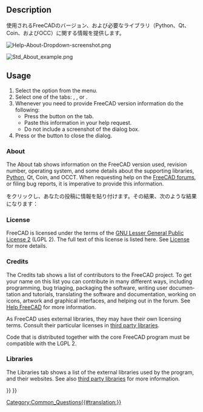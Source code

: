 <languages/>

<div lang="en" dir="ltr" class="mw-content-ltr">
{{Docnav
|[[Std_ReportBug|ReportBug]]
|[[Std_WhatsThis|WhatsThis]]
|[[Std_Help_Menu|Std Help Menu]]
|IconL=Std_ReportBug.svg
|IconR=Std_WhatsThis.svg
|IconC=Freecad.svg
}}
</div>

<div class="mw-translate-fuzzy">
{{GuiCommand|Name=Std About|Workbenches=All|MenuLocation=Help → About FreeCAD|SeeAlso=[[Standard Menu]]}}
</div>

<div lang="en" dir="ltr" class="mw-content-ltr">
==Description==
</div>

<div class="mw-translate-fuzzy">
使用されるFreeCADのバージョン、および必要なライブラリ（Python、Qt、Coin、およびOCC）に関する情報を提供します。
</div>

<div lang="en" dir="ltr" class="mw-content-ltr">
[[File:Help-About-Dropdown-screenshot.png]]
{{Caption|Activate the About dialog via {{MenuCommand|Help → [[Image:Std_About.svg|16px]] About FreeCAD}}}}
</div>

<div lang="en" dir="ltr" class="mw-content-ltr">
[[File:Std_About_example.png]]
{{Caption|The About FreeCAD dialog box}}
</div>

<div lang="en" dir="ltr" class="mw-content-ltr">
{{VeryImportantMessage|'''ATTENTION''': Do not take a screenshot of this dialog box! Instead press the {{Button|Copy to clipboard}} button and then paste the information in your help request.}}
</div>

<div lang="en" dir="ltr" class="mw-content-ltr">
==Usage==
</div>

<div lang="en" dir="ltr" class="mw-content-ltr">
# Select the {{MenuCommand|Help → [[Image:Std_About.svg|16px]] About FreeCAD}} option from the menu.
# Select one of the tabs: {{MenuCommand|About}}, {{MenuCommand|Credits}}, {{MenuCommand|License}} or {{MenuCommand|Libraries}}.
# Whenever you need to provide FreeCAD version information do the following:
#* Press the {{Button|Copy to clipboard}} button on the {{MenuCommand|About}} tab.
#* Paste this information in your help request.
#* Do not include a screenshot of the dialog box.
# Press {{KEY|Esc}} or the {{Button|OK}} button to close the dialog.
</div>

<div lang="en" dir="ltr" class="mw-content-ltr">
===About===
</div>

<div lang="en" dir="ltr" class="mw-content-ltr">
The About tab shows information on the FreeCAD version used, revision number, operating system, and some details about the supporting libraries, [[Python|Python]], Qt, Coin, and OCCT. When requesting help on the [https://forum.freecad.org/viewtopic.php?f=3&t=2264 FreeCAD forums], or filing bug reports, it is imperative to provide this information.
</div>

<div class="mw-translate-fuzzy">
'''{{KEY|Copy to clipboard}}'''をクリックし、あなたの投稿に情報を貼り付けます。その結果、次のような結果になります：
</div>

{{Code|lang=text|code=
OS: Windows 11 build 22621
Word size of FreeCAD: 64-bit
Version: 0.21.2.33771 (Git)
Build type: Release
Branch: releases/FreeCAD-0-21
Hash: b9bfa5c5507506e4515816414cd27f4851d00489
Python 3.8.10, Qt 5.15.2, Coin 4.0.1, Vtk 8.2.0, OCC 7.6.3
Locale: English/United States (en_US)
Installed mods: 
  * fasteners 0.5.0
  * sheetmetal 0.3.16
}}

<div lang="en" dir="ltr" class="mw-content-ltr">
===License===
</div>

<div lang="en" dir="ltr" class="mw-content-ltr">
FreeCAD is licensed under the terms of the [https://en.wikipedia.org/wiki/GNU_Lesser_General_Public_License GNU Lesser General Public License 2] (LGPL 2). The full text of this license is listed here. See [[License|License]] for more details.
</div>

<div lang="en" dir="ltr" class="mw-content-ltr">
===Credits===
</div>

<div lang="en" dir="ltr" class="mw-content-ltr">
The Credits tab shows a list of contributors to the FreeCAD project. To get your name on this list you can contribute in many different ways, including programming, bug triaging, packaging the software, writing user documentation and tutorials, translating the software and documentation, working on icons, artwork and graphical interfaces, and helping out in the forum. See [[Help_FreeCAD|Help FreeCAD]] for more information.
</div>

<div lang="en" dir="ltr" class="mw-content-ltr">
As FreeCAD uses external libraries, they may have their own licensing terms. Consult their particular licenses in [[Third_Party_Libraries|third party libraries]].
</div>

<div lang="en" dir="ltr" class="mw-content-ltr">
Code that is distributed together with the core FreeCAD program must be compatible with the LGPL 2.
</div>

<div lang="en" dir="ltr" class="mw-content-ltr">
===Libraries===
</div>

<div lang="en" dir="ltr" class="mw-content-ltr">
The Libraries tab shows a list of the external libraries used by the program, and their websites. See also [[Third_Party_Libraries|third party libraries]] for more information.
</div>


<div lang="en" dir="ltr" class="mw-content-ltr">
{{Docnav
|[[Std_ReportBug|ReportBug]]
|[[Std_WhatsThis|WhatsThis]]
|[[Std_Help_Menu|Std Help Menu]]
|IconL=Std_ReportBug.svg
|IconR=Std_WhatsThis.svg
|IconC=Freecad.svg
}}
</div>

[[Category:Common_Questions{{#translation:}}]]
{{Std_Base_navi{{#translation:}}}}
{{Userdocnavi{{#translation:}}}}